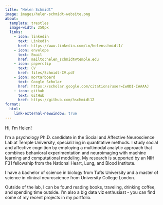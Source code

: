 ```yaml
---
title: "Helen Schmidt"
image: images/helen-schmidt-website.png
about:
  template: trestles
  image-width: 250px
  links: 
    - icon: linkedin
      text: LinkedIn
      href: https://www.linkedin.com/in/helenschmidt1/
    - icon: envelope
      text: Email
      href: mailto:helen_schmidt@temple.edu
    - icon: paperclip
      text: CV
      href: files/Schmidt-CV.pdf
    - icon: mortarboard
      text: Google Scholar
      href: https://scholar.google.com/citations?user=Iw0DI-IAAAAJ
    - icon: github
      text: GitHub
      href: https://github.com/hschmidt12
format: 
  html:
    link-external-newwindow: true     
---
```

<p style="font-size: 1.0rem;">
Hi, I'm Helen!

I'm a psychology Ph.D. candidate in the [Social and Affective Neuroscience Lab](https://sites.temple.edu/sanlab/){style="text-decoration:none"} at Temple University, specializing in quantitative methods. I study social and affective cognition by employing a multimodal analytic approach that combines behavioral experimentation and neuroimaging with machine learning and computational modeling. My research is supported by an [NIH F31 fellowship](https://reporter.nih.gov/search/C795pE3Bw0q0iAW3MhQSsw/project-details/10899008){style="text-decoration:none"} from the National Heart, Lung, and Blood Institute.

I have a bachelor of science in biology from Tufts University and a master of science in clinical neuroscience from University College London. 

Outside of the lab, I can be found reading books, traveling, drinking coffee, and spending time outside. I'm also a big data viz enthusiast - you can find some of my recent projects in my [portfolio](portfolio.qmd){style="text-decoration:none"}.
</p>